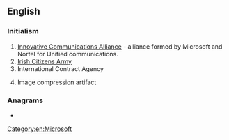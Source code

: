 {{also|ica|iĉa|icã|iça|-ica}}
==English==
{{wikipedia|ICA}}

===Initialism===
{{rfc-header|Initialism}}
{{head|en|initialism}}

# [[w:Innovative Communications Alliance|Innovative Communications Alliance]] - alliance formed by Microsoft and Nortel for Unified communications.
# [[w:Irish Citizens Army|Irish Citizens Army]]
# International Contract Agency
#{{lb|en|computer}} Image compression artifact

===Anagrams===
* {{anagrams|en|ACI|C.I.A.|CAI|CIA|Cai|Cài}}

[[Category:en:Microsoft]]